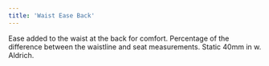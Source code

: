 ```yaml
---
title: 'Waist Ease Back'
---
```


Ease added to the waist at the back for comfort. Percentage of the difference between the waistline and seat measurements. Static 40mm in w. Aldrich.

